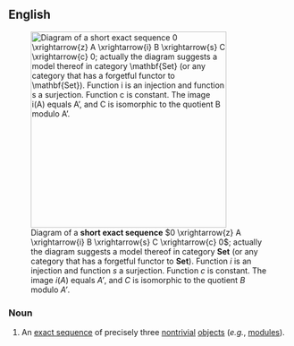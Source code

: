 ==English==
{{wikipedia}}
[[Image:Short Exact Sequence.svg|thumb|right|350px|Diagram of a '''short exact sequence''' <math>0 \xrightarrow{z} A \xrightarrow{i} B \xrightarrow{s} C \xrightarrow{c} 0</math>; actually the diagram suggests a model thereof in category <math>\mathbf{Set}</math> (or any category that has a forgetful functor to <math>\mathbf{Set}</math>). Function ''i'' is an injection and function ''s'' a surjection. Function ''c'' is constant. The image <math>i(A)</math> equals ''A’'', and ''C'' is isomorphic to the quotient ''B'' modulo ''A’''.]]

===Noun===
{{en-noun|head=[[short]] [[exact sequence]]|s}}
# {{lb|en|algebra}} An [[exact sequence]] of precisely three [[nontrivial]] [[object]]s (''e.g.'', [[module]]s).